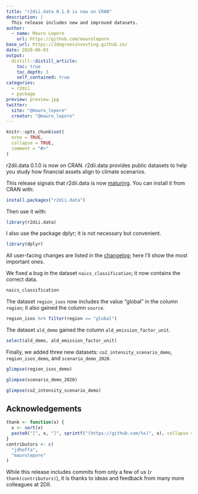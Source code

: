 ```yaml
---
title: "r2dii.data 0.1.0 is now on CRAN"
description: |
  This release includes new and improved datasets.
author:
  - name: Mauro Lepore
    url: https://github.com/maurolepore
base_url: https://2degreesinvesting.github.io/
date: 2020-06-03
output: 
  distill::distill_article:
    toc: true
    toc_depth: 3
    self_contained: true
categories:
  - r2dii
  - package
preview: preview.jpg
twitter:
  site: "@mauro_lepore"
  creator: "@mauro_lepore"
---
```




```r
knitr::opts_chunk$set(
  echo = TRUE,
  collapse = TRUE,
  comment = "#>"
)
```

r2dii.data 0.1.0 is now on CRAN. r2dii.data provides public datasets to help you study how financial assets align to climate scenarios.

This release signals that r2dii.data is now [maturing](https://www.tidyverse.org/lifecycle/#maturing). You can install it from CRAN with:

```r
install.packages("r2dii.data")
```

Then use it with:

```r
library(r2dii.data)
```

I also use the package dplyr; it is not necessary but convenient.

```r
library(dplyr)
```

All user-facing changes are listed in the [changelog](https://2degreesinvesting.github.io/r2dii.data/news/index.html); here I'll show the most important ones.

We fixed a bug in the dataset `naics_classification`; it now contains the correct data.

```r
naics_classification
```

The dataset `region_isos` now includes the value "global" in the column `region`; it also gained the column `source`.

```r
region_isos %>% filter(region == "global")
```

The dataset `ald_demo` gained the column `ald_emission_factor_unit`.

```r
select(ald_demo, ald_emission_factor_unit)
```

Finally, we added three new datasets: `co2_intensity_scenario_demo`, `region_isos_demo`, and `scenario_demo_2020`.

```r
glimpse(region_isos_demo)

glimpse(scenario_demo_2020)

glimpse(co2_intensity_scenario_demo)
```

## Acknowledgements

```r
thank <- function(x) {
  x <- sort(x)
  paste0("[", x, "]", sprintf("(https://github.com/%s)", x), collapse = ", ")
}
contributors <- c(
  "jdhoffa",
  "maurolepore"
)
```

While this release includes commits from only a few of us (`r thank(contributors)`), it is thanks to ideas and feedback from many more colleagues at 2DII.